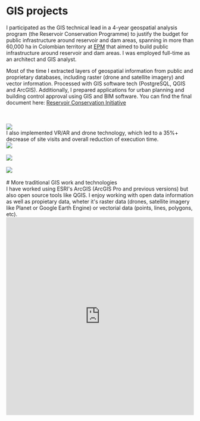 
# GIS projects

I participated as the GIS technical lead in a 4-year geospatial analysis program (the Reservoir Conservation Programme) to justify the budget for public infrastructure around reservoir and dam areas, spanning in more than 60,000 ha in Colombian territory at [EPM](https://cu.epm.com.co/clientesyusuarios/) that aimed to build public infrastructure around reservoir and dam areas. I was employed full-time as an architect and GIS analyst.

Most of the time I extracted layers of geospatial information from public and proprietary databases, including raster (drone and satellite imagery) and vector information. Processed with GIS software tech (PostgreSQL, QGIS and ArcGIS).
Additionally, I prepared applications for urban planning and building control approval using GIS and BIM software. You can find the final document here: [Reservoir Conservation Initiative](https://drive.google.com/file/d/1YnqxJNBcJTMRvLT3NQfSoTXvn_NaGXgs/view?usp=sharing)

<br />
<br />
<Image src="/adcimg0.png" width={800} height={450} />
<br />
I also implemented VR/AR and drone technology, which led to a 35%+ decrease of
site visits and overall reduction of execution time.
<br />
<Image src="/adcimg1.png" width={800} height={450} />
<br />
<br />
<Image src="/adcimg2.png" width={800} height={450} />
<br />
<br />
<Image src="/adcimg3.png" width={800} height={450} />
<br />
<br />
# More traditional GIS work and technologies
<br />
I have worked using ESRI's ArcGIS (ArcGIS Pro and previous versions) but also open
source tools like QGIS. I enjoy working with open data information as well as propietary
data, wheter it's raster data (drones, satellite imagery like Planet or Google Earth
Engine) or vectorial data (points, lines, polygons, etc).
<br />
<Bleed>
  <iframe
    width="100%"
    height="530"
    src="https://www.youtube.com/embed/i97ja-5X_Wk"
    frameborder="0"
    allow="accelerometer; autoplay; clipboard-write; encrypted-media; gyroscope; picture-in-picture"
    allowfullscreen
  />
</Bleed>
<br />
<Image src="/nvd.gif" width={600} height={350} />
<br />
I am a proffessional drone pilot and I have a broad understanding of UAV imagery
and autonomous flight missions. I've used mostly DJI drones as well as DIY drones
like iFlight. On the software side I'm familiar with DroneDeploy, Pix4D and Agisoft
Metashape.
<br />
<br />
<Image src="/malena1.png" width={1373} height={1215} />
<br />
These images belong to the Malena Master Plan development, where I was hired as
an individual consultant to perform GIS analytics and coordinate with other
proffesionals (environmental, forestry, legal, geology, etc). This is what the
final document looks like [La Malena
Masterplan](https://drive.google.com/file/d/1yLbE5iAuCbjBESRActxBs1sq7XFBGz0_/view?usp=sharing)
<br />
<Image src="/malena2.png" width={1373} height={915} />
<br />
Other works include the Santa Elena River Basin Masterplan, where I conducted
GIS analytics and Architectural/Urban Planning for a deprived area of the city
of Medellín, in Colombia.
<br />
<Image src="/zonasreceptoras.png" width={600} height={450} />
<br />
<Image src="/manzanasreceptoras.png" width={600} height={450} />
<br />
<br />
<Image src="/risk12.png" width={800} height={300} />
<br />
